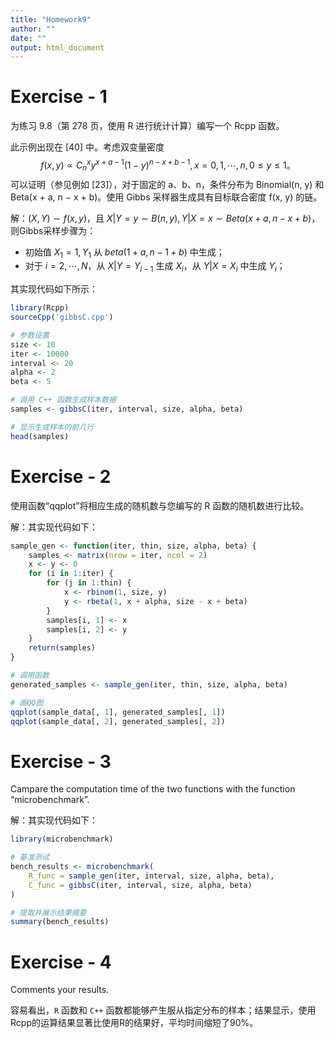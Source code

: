 ---
title: "Homework9"
author: ""
date: ""
output: html_document
---

# Exercise - 1

为练习 9.8（第 278 页，使用 R 进行统计计算）编写一个 Rcpp 函数。

此示例出现在 [40] 中。考虑双变量密度
$$
f(x, y) ∝C_n^x y^{x+a−1}(1 − y)^{n−x+b−1}, x = 0, 1,\cdots, n, 0 ≤ y ≤ 1。
$$
可以证明（参见例如 [23]），对于固定的 a、b、n，条件分布为 Binomial(n, y) 和 Beta(x + a, n − x + b)。使用 Gibbs 采样器生成具有目标联合密度 f(x, y) 的链。

解：$(X,Y)\sim f(x,y)$，且 $X|Y=y \sim B(n,y),Y|X=x\sim Beta(x+a,n-x+b)$，则Gibbs采样步骤为：

- 初始值 $X_1=1,Y_1$ 从 $beta(1+a,n-1+b)$ 中生成；
- 对于 $i=2,\cdots,N$，从 $X|Y=Y_{i-1}$ 生成 $X_i$，从 $Y|X=X_i$ 中生成 $Y_i$；

其实现代码如下所示：

```{r}
library(Rcpp)
sourceCpp('gibbsC.cpp')

# 参数设置
size <- 10       
iter <- 10000    
interval <- 20    
alpha <- 2        
beta <- 5         

# 调用 C++ 函数生成样本数据
samples <- gibbsC(iter, interval, size, alpha, beta)

# 显示生成样本的前几行
head(samples)

```

# Exercise - 2

使用函数“qqplot”将相应生成的随机数与您编写的 R 函数的随机数进行比较。

解：其实现代码如下：

```{r}
sample_gen <- function(iter, thin, size, alpha, beta) {
    samples <- matrix(nrow = iter, ncol = 2)
    x <- y <- 0
    for (i in 1:iter) {
        for (j in 1:thin) {
            x <- rbinom(1, size, y)
            y <- rbeta(1, x + alpha, size - x + beta)
        }
        samples[i, 1] <- x
        samples[i, 2] <- y
    }
    return(samples)
}

# 调用函数
generated_samples <- sample_gen(iter, thin, size, alpha, beta)

# 画QQ图
qqplot(sample_data[, 1], generated_samples[, 1])
qqplot(sample_data[, 2], generated_samples[, 2])

```

# Exercise - 3

Campare the computation time of the two functions with the function “microbenchmark”.


解：其实现代码如下：

```{r}
library(microbenchmark)

# 基准测试
bench_results <- microbenchmark(
    R_func = sample_gen(iter, interval, size, alpha, beta),
    C_func = gibbsC(iter, interval, size, alpha, beta)
)

# 提取并展示结果摘要
summary(bench_results)
```

# Exercise - 4

Comments your results.

容易看出，`R` 函数和 `C++` 函数都能够产生服从指定分布的样本；结果显示，使用Rcpp的运算结果显著比使用R的结果好，平均时间缩短了90%。